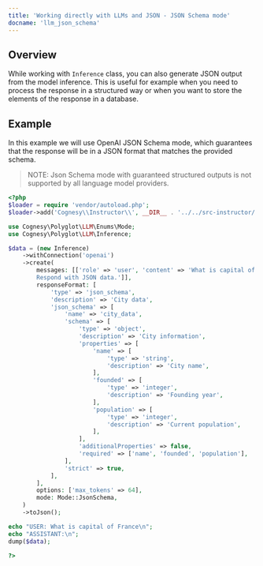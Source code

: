 ```yaml
---
title: 'Working directly with LLMs and JSON - JSON Schema mode'
docname: 'llm_json_schema'
---
```


## Overview

While working with `Inference` class, you can also generate JSON output
from the model inference. This is useful for example when you need to
process the response in a structured way or when you want to store the
elements of the response in a database.

## Example

In this example we will use OpenAI JSON Schema mode, which guarantees
that the response will be in a JSON format that matches the provided
schema.

> NOTE: Json Schema mode with guaranteed structured outputs is not
supported by all language model providers.

```php
<?php
$loader = require 'vendor/autoload.php';
$loader->add('Cognesy\\Instructor\\', __DIR__ . '../../src-instructor/');

use Cognesy\Polyglot\LLM\Enums\Mode;
use Cognesy\Polyglot\LLM\Inference;

$data = (new Inference)
    ->withConnection('openai')
    ->create(
        messages: [['role' => 'user', 'content' => 'What is capital of France? \
        Respond with JSON data.']],
        responseFormat: [
            'type' => 'json_schema',
            'description' => 'City data',
            'json_schema' => [
                'name' => 'city_data',
                'schema' => [
                    'type' => 'object',
                    'description' => 'City information',
                    'properties' => [
                        'name' => [
                            'type' => 'string',
                            'description' => 'City name',
                        ],
                        'founded' => [
                            'type' => 'integer',
                            'description' => 'Founding year',
                        ],
                        'population' => [
                            'type' => 'integer',
                            'description' => 'Current population',
                        ],
                    ],
                    'additionalProperties' => false,
                    'required' => ['name', 'founded', 'population'],
                ],
                'strict' => true,
            ],
        ],
        options: ['max_tokens' => 64],
        mode: Mode::JsonSchema,
    )
    ->toJson();

echo "USER: What is capital of France\n";
echo "ASSISTANT:\n";
dump($data);

?>
```

